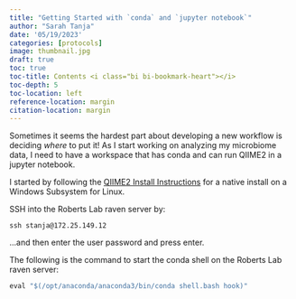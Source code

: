 ```yaml
---
title: "Getting Started with `conda` and `jupyter notebook`"
author: "Sarah Tanja"
date: '05/19/2023'
categories: [protocols]
image: thumbnail.jpg
draft: true
toc: true
toc-title: Contents <i class="bi bi-bookmark-heart"></i>
toc-depth: 5
toc-location: left
reference-location: margin
citation-location: margin
---
```


Sometimes it seems the hardest part about developing a new workflow is deciding *where* to put it! As I start working on analyzing my microbiome data, I need to have a workspace that has conda and can run QIIME2 in a jupyter notebook.

I started by following the [QIIME2 Install Instructions](https://docs.qiime2.org/2023.5/install/native/) for a native install on a Windows Subsystem for Linux.

SSH into the Roberts Lab raven server by:

```r.
ssh stanja@172.25.149.12
```
...and then enter the user password and press enter.

The following is the command to start the conda shell on the Roberts Lab raven server:

```r
eval "$(/opt/anaconda/anaconda3/bin/conda shell.bash hook)"
```
